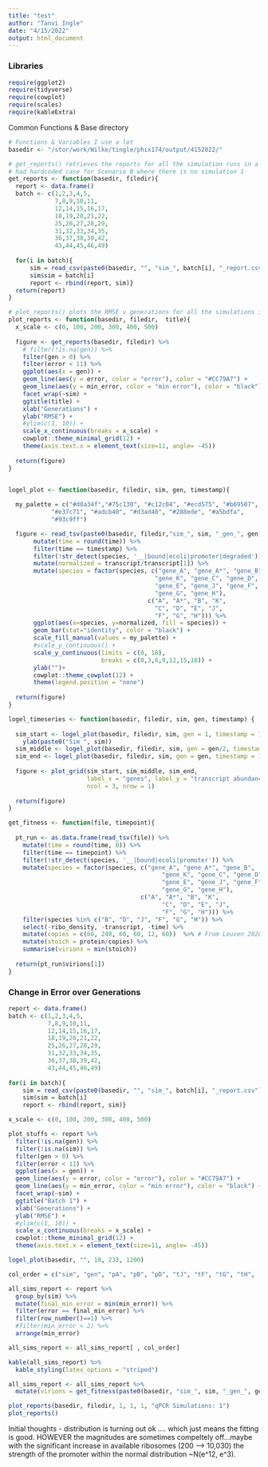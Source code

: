 ```yaml
---
title: "test"
author: "Tanvi Ingle"
date: "4/15/2022"
output: html_document
---
```


### Libraries
```r
require(ggplot2)
require(tidyverse)
require(cowplot)
require(scales)
require(kableExtra)
```

Common Functions & Base directory 
```r
# Functions & Variables I use a lot
basedir <- "/stor/work/Wilke/tingle/phix174/output/4152022/"

# get_reports() retrieves the reports for all the simulation runs in a specified scenario
# had hardcoded case for Scenario B where there is no simulation 1
get_reports <- function(basedir, filedir){
  report <- data.frame()
  batch <- c(1,2,3,4,5,
             7,8,9,10,11,
             12,14,15,16,17,
             18,19,20,21,22,
             25,26,27,28,29,
             31,32,33,34,35,
             36,37,38,39,42,
             43,44,45,46,49)
  
  for(i in batch){
      sim = read_csv(paste0(basedir, "", "sim_", batch[i], "_report.csv")) 
      sim$sim = batch[i]
      report <- rbind(report, sim)}
  return(report)
}

# plot_reports() plots the RMSE v generations for all the simulations in a given scenario
plot_reports <- function(basedir, filedir,  title){
  x_scale <- c(0, 100, 200, 300, 400, 500)
  
  figure <- get_reports(basedir, filedir) %>% 
    # filter(!is.na(gen)) %>% 
    filter(gen > 0) %>% 
    filter(error < 11) %>% 
    ggplot(aes(x = gen)) +
    geom_line(aes(y = error, color = "error"), color = "#CC79A7") + 
    geom_line(aes(y = min_error, color = "min error"), color = "black") +
    facet_wrap(~sim) + 
    ggtitle(title) + 
    xlab("Generations") +
    ylab("RMSE") + 
    #ylim(c(1, 10)) + 
    scale_x_continuous(breaks = x_scale) + 
    cowplot::theme_minimal_grid(12) + 
    theme(axis.text.x = element_text(size=11, angle= -45))
  
  return(figure)
}


logel_plot <- function(basedir, filedir, sim, gen, timestamp){
  
  my_palette = c("#d0a34f","#75c130", "#c12c04", "#ecd575", "#b69507",
            "#e37c71", "#adcb40", "#d3ad40", "#288ede", "#a5bdfa",
            "#93c9ff")

  figure <- read_tsv(paste0(basedir, filedir,"sim_", sim, "_gen_", gen, ".tsv" )) %>% 
       mutate(time = round(time)) %>% 
       filter(time == timestamp) %>% 
       filter(!str_detect(species, '__|bound|ecoli|promoter|degraded')) %>% 
       mutate(normalized = transcript/transcript[1]) %>% 
       mutate(species = factor(species, c("gene_A", "gene_A*", "gene_B",
                                         "gene_K", "gene_C", "gene_D",
                                         "gene_E", "gene_J", "gene_F",
                                         "gene_G", "gene_H"),
                                       c("A", "A*", "B", "K",
                                         "C", "D", "E", "J",
                                         "F", "G", "H"))) %>% 
       ggplot(aes(x=species, y=normalized, fill = species)) +
       geom_bar(stat="identity", color = "black") + 
       scale_fill_manual(values = my_palette) + 
       #scale_y_continuous() + 
       scale_y_continuous(limits = c(0, 18),
                          breaks = c(0,3,6,9,12,15,18)) +
       ylab("")+
       cowplot::theme_cowplot(12) +
       theme(legend.position = "none") 
  
  return(figure)
}

logel_timeseries <- function(basedir, filedir, sim, gen, timestamp) {
  
  sim_start <- logel_plot(basedir, filedir, sim, gen = 1, timestamp = 1200)+
    ylab(paste0("Sim ", sim))
  sim_middle <- logel_plot(basedir, filedir, sim, gen = gen/2, timestamp = 1200)
  sim_end <- logel_plot(basedir, filedir, sim, gen = gen, timestamp = 1200)
  
  figure <- plot_grid(sim_start, sim_middle, sim_end, 
                      label_x = "genes", label_y = "transcript abundances", 
                      ncol = 3, nrow = 1)
                     
  return(figure)
}

get_fitness <- function(file, timepoint){
  
  pt_run <- as.data.frame(read_tsv(file)) %>% 
    mutate(time = round(time, 0)) %>% 
    filter(time == timepoint) %>% 
    filter(!str_detect(species, '__|bound|ecoli|promoter')) %>% 
    mutate(species = factor(species, c("gene_A", "gene_A*", "gene_B",
                                           "gene_K", "gene_C", "gene_D",
                                           "gene_E", "gene_J", "gene_F",
                                           "gene_G", "gene_H"),
                                     c("A", "A*", "B", "K",
                                           "C", "D", "E", "J",
                                           "F", "G", "H"))) %>% 
    filter(species %in% c("B", "D", "J", "F", "G", "H")) %>% 
    select(-ribo_density, -transcript, -time) %>% 
    mutate(copies = c(60, 240, 60, 60, 12, 60))  %>% # From Leuven 2020
    mutate(stoich = protein/copies) %>%
    summarise(virions = min(stoich))
  
  return(pt_run$virions[1])
}

```

### **Change in Error over Generations**
```r
report <- data.frame()
batch <- c(1,2,3,4,5,
           7,8,9,10,11,
           12,14,15,16,17,
           18,19,20,21,22,
           25,26,27,28,29,
           31,32,33,34,35,
           36,37,38,39,42,
           43,44,45,46,49)
  
for(i in batch){
    sim = read_csv(paste0(basedir, "", "sim_", batch[i], "_report.csv")) 
    sim$sim = batch[i]
    report <- rbind(report, sim)}

x_scale <- c(0, 100, 200, 300, 400, 500)

plot_stuffs <- report %>% 
  filter(!is.na(gen)) %>% 
  filter(!is.na(sim)) %>% 
  filter(gen > 0) %>% 
  filter(error < 11) %>% 
  ggplot(aes(x = gen)) +
  geom_line(aes(y = error, color = "error"), color = "#CC79A7") + 
  geom_line(aes(y = min_error, color = "min error"), color = "black") +
  facet_wrap(~sim) + 
  ggtitle("Batch 1") + 
  xlab("Generations") +
  ylab("RMSE") + 
  #ylim(c(1, 10)) + 
  scale_x_continuous(breaks = x_scale) + 
  cowplot::theme_minimal_grid(12) + 
  theme(axis.text.x = element_text(size=11, angle= -45))

logel_plot(basedir, "", 10, 233, 1200)

col_order = c("sim", "gen", "pA", "pB", "pD", "tJ", "tF", "tG", "tH",  "error", "min_error")

all_sims_report <- report %>% 
  group_by(sim) %>% 
  mutate(final_min_error = min(min_error)) %>% 
  filter(error == final_min_error) %>%  
  filter(row_number()==1) %>% 
  #filter(min_error < 2) %>% 
  arrange(min_error)

all_sims_report <- all_sims_report[ , col_order]

kable(all_sims_report) %>% 
  kable_styling(latex_options = "striped") 

all_sims_report <- all_sims_report %>% 
  mutate(virions = get_fitness(paste0(basedir, "sim_", sim, "_gen_", gen, ".tsv"), 1200))

```

```r

plot_reports(basedir, filedir, 1, 1, 1, "qPCR Simulations: 1")
plot_reports()
```

Initial thoughts  - 
distribution is turning out ok .... which just means the fitting is good. HOWEVER the magnitudes are sometimes compeltely off...maybe with the significant increase in available ribosomes (200 --> 10,030) the strength of the promoter within the normal distribution ~N(e^12, e^3). 




